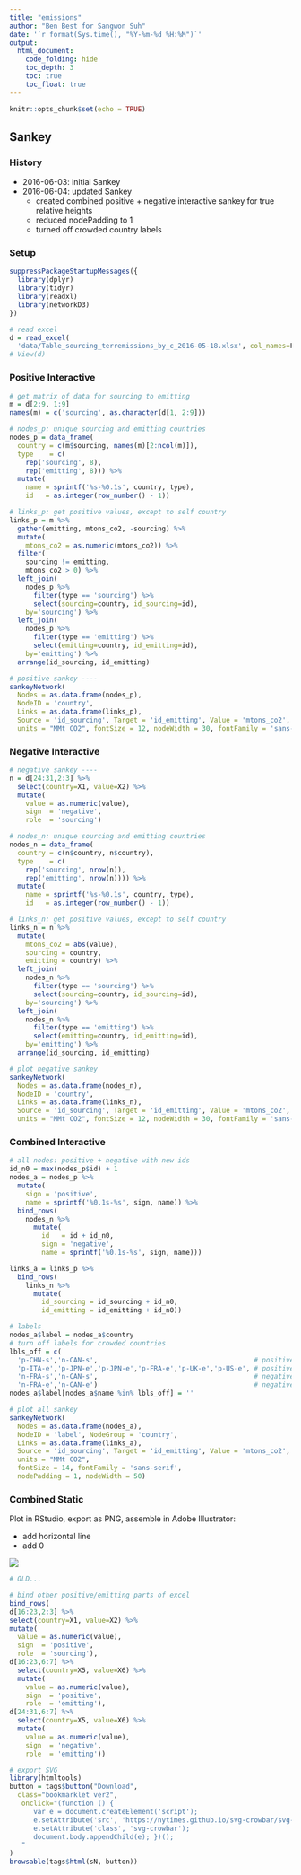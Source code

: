 ```yaml
---
title: "emissions"
author: "Ben Best for Sangwon Suh"
date: '`r format(Sys.time(), "%Y-%m-%d %H:%M")`'
output:
  html_document:
    code_folding: hide
    toc_depth: 3
    toc: true
    toc_float: true
---
```


```r
knitr::opts_chunk$set(echo = TRUE)
```

## Sankey

### History

- 2016-06-03: initial Sankey
- 2016-06-04: updated Sankey
    - created combined positive + negative interactive sankey for true relative heights
    - reduced nodePadding to 1
    - turned off crowded country labels

### Setup

```r
suppressPackageStartupMessages({
  library(dplyr)
  library(tidyr)
  library(readxl)
  library(networkD3)
})

# read excel
d = read_excel(
  'data/Table_sourcing_terremissions_by_c_2016-05-18.xlsx', col_names=F) 
# View(d)
```

### Positive Interactive

```r
# get matrix of data for sourcing to emitting
m = d[2:9, 1:9]
names(m) = c('sourcing', as.character(d[1, 2:9]))

# nodes_p: unique sourcing and emitting countries
nodes_p = data_frame(
  country = c(m$sourcing, names(m)[2:ncol(m)]),
  type    = c(
    rep('sourcing', 8),
    rep('emitting', 8))) %>%
  mutate(
    name = sprintf('%s-%0.1s', country, type),
    id   = as.integer(row_number() - 1))

# links_p: get positive values, except to self country
links_p = m %>%
  gather(emitting, mtons_co2, -sourcing) %>%
  mutate(
    mtons_co2 = as.numeric(mtons_co2)) %>%
  filter(
    sourcing != emitting,
    mtons_co2 > 0) %>%
  left_join(
    nodes_p %>% 
      filter(type == 'sourcing') %>%
      select(sourcing=country, id_sourcing=id), 
    by='sourcing') %>%
  left_join(
    nodes_p %>% 
      filter(type == 'emitting') %>%
      select(emitting=country, id_emitting=id), 
    by='emitting') %>%
  arrange(id_sourcing, id_emitting)

# positive sankey ----
sankeyNetwork(
  Nodes = as.data.frame(nodes_p), 
  NodeID = 'country',
  Links = as.data.frame(links_p), 
  Source = 'id_sourcing', Target = 'id_emitting', Value = 'mtons_co2',
  units = "MMt CO2", fontSize = 12, nodeWidth = 30, fontFamily = 'sans-serif')
```


### Negative Interactive

```r
# negative sankey ----
n = d[24:31,2:3] %>%
  select(country=X1, value=X2) %>%
  mutate(
    value = as.numeric(value),
    sign  = 'negative',
    role  = 'sourcing')

# nodes_n: unique sourcing and emitting countries
nodes_n = data_frame(
  country = c(n$country, n$country),
  type    = c(
    rep('sourcing', nrow(n)),
    rep('emitting', nrow(n)))) %>%
  mutate(
    name = sprintf('%s-%0.1s', country, type),
    id   = as.integer(row_number() - 1))

# links_n: get positive values, except to self country
links_n = n %>%
  mutate(
    mtons_co2 = abs(value),
    sourcing = country,
    emitting = country) %>%
  left_join(
    nodes_n %>% 
      filter(type == 'sourcing') %>%
      select(sourcing=country, id_sourcing=id), 
    by='sourcing') %>%
  left_join(
    nodes_n %>% 
      filter(type == 'emitting') %>%
      select(emitting=country, id_emitting=id), 
    by='emitting') %>%
  arrange(id_sourcing, id_emitting)

# plot negative sankey
sankeyNetwork(
  Nodes = as.data.frame(nodes_n), 
  NodeID = 'country',
  Links = as.data.frame(links_n), 
  Source = 'id_sourcing', Target = 'id_emitting', Value = 'mtons_co2',
  units = "MMt CO2", fontSize = 12, nodeWidth = 30, fontFamily = 'sans-serif')
```

### Combined Interactive

```r
# all nodes: positive + negative with new ids
id_n0 = max(nodes_p$id) + 1
nodes_a = nodes_p %>%
  mutate(
    sign = 'positive',
    name = sprintf('%0.1s-%s', sign, name)) %>%
  bind_rows(
    nodes_n %>%
      mutate(
        id   = id + id_n0,
        sign = 'negative',
        name = sprintf('%0.1s-%s', sign, name)))

links_a = links_p %>%
  bind_rows(
    links_n %>%
      mutate(
        id_sourcing = id_sourcing + id_n0,
        id_emitting = id_emitting + id_n0))

# labels
nodes_a$label = nodes_a$country
# turn off labels for crowded countries
lbls_off = c(
  'p-CHN-s','n-CAN-s',                                       # positive, sourcing
  'p-ITA-e','p-JPN-e','p-JPN-e','p-FRA-e','p-UK-e','p-US-e', # positive, emitting
  'n-FRA-s','n-CAN-s',                                       # negative, sourcing
  'n-FRA-e','n-CAN-e')                                       # negative, emitting
nodes_a$label[nodes_a$name %in% lbls_off] = ''

# plot all sankey
sankeyNetwork(
  Nodes = as.data.frame(nodes_a), 
  NodeID = 'label', NodeGroup = 'country',
  Links = as.data.frame(links_a), 
  Source = 'id_sourcing', Target = 'id_emitting', Value = 'mtons_co2',
  units = "MMt CO2", 
  fontSize = 14, fontFamily = 'sans-serif',
  nodePadding = 1, nodeWidth = 50)
```

### Combined Static

Plot in RStudio, export as PNG, assemble in Adobe Illustrator:

- add horizontal line
- add 0

![](img/sankey.png)


```r

# OLD...

# bind other positive/emitting parts of excel
bind_rows(
d[16:23,2:3] %>%
select(country=X1, value=X2) %>%
mutate(
  value = as.numeric(value),
  sign  = 'positive',
  role  = 'sourcing'),
d[16:23,6:7] %>%
  select(country=X5, value=X6) %>%
  mutate(
    value = as.numeric(value),
    sign  = 'positive',
    role  = 'emitting'),
d[24:31,6:7] %>%
  select(country=X5, value=X6) %>%
  mutate(
    value = as.numeric(value),
    sign  = 'negative',
    role  = 'emitting'))

# export SVG
library(htmltools)
button = tags$button("Download",
  class="bookmarklet ver2", 
   onclick="(function () { 
      var e = document.createElement('script');
      e.setAttribute('src', 'https://nytimes.github.io/svg-crowbar/svg-crowbar-2.js');
      e.setAttribute('class', 'svg-crowbar'); 
      document.body.appendChild(e); })();
   "
)
browsable(tags$html(sN, button))
```
